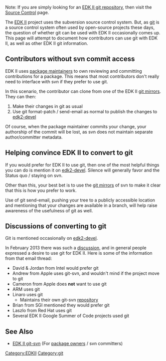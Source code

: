 Note: If you are simply looking for an
[[Source Control|EDK II git repository]],
then visit the [[Source Control]] page.

The [[EDK2|EDK II]] project uses the subversion source control system.
But, as [http://git-scm.org git] is a source control system often
used by open-source projects these days, the question of whether git
can be used with EDK II occasionally comes up.
This page will attempt to document how contributors can use git with
EDK II, as well as other EDK II git information.

== Contributors without svn commit access ==

EDK II uses [[EDKII Packages|package maintainers]] to own
reviewing and committing contributions for a package. This
means that most contributors don't really need to interface
with svn if they prefer to use git.

In this scenario, the contributor can clone from one of the
EDK II [[Source Control|git mirrors]]. They can then:
# Make their changes in git as usual
# Use git format-patch / send-email as normal to publish the changes to [[edk2-devel]]

Of course, when the package maintainer commits your change,
your authorship of the commit will be lost, as svn does not
maintain separate author/committer metadata.

== Helping convince EDK II to convert to git ==

If you would prefer for EDK II to use git, then one of the
most helpful things you can do is mention it on [[edk2-devel]].
Silence will generally favor and the Status quo / staying on svn.

Other than this, your best bet is to use the
[[Source Control|git mirrors]] of svn to make it clear that
this is how you prefer to work.

Use of git send-email, pushing your tree to a publicly accessible
location and mentioning that your changes are available in a
branch, will help raise awareness of the usefulness of git as well.

== Discussions of converting to git ==

Git is mentioned occasionally on [[edk2-devel]].

In February 2013 there was such a
[https://sourceforge.net/mailarchive/message.php?msg_id=30431526 discussion],
and in general people expressed a desire to use git for EDK II.
Here is some of the information from that email thread:
* David & Jordan from Intel would prefer git
* Andrew from Apple uses git-svn, and wouldn't mind if the project move to git
* Cameron from Apple does '''not''' want to use git
* ARM uses git
* Linaro uses git
** Maintains their own git-svn [http://git.linaro.org/gitweb?p=mirror/edk2/edk2.git;a=summary repository]
* Brian from SGI mentioned they would prefer git
* Laszlo from Red Hat uses git
* Several EDK II Google Summer of Code projects used git

== See Also ==
* [[EDK II git-svn]] (For [[EDKII Packages|package owners]] / svn committers)

[[Category:EDKII]]
[[Category:git]]